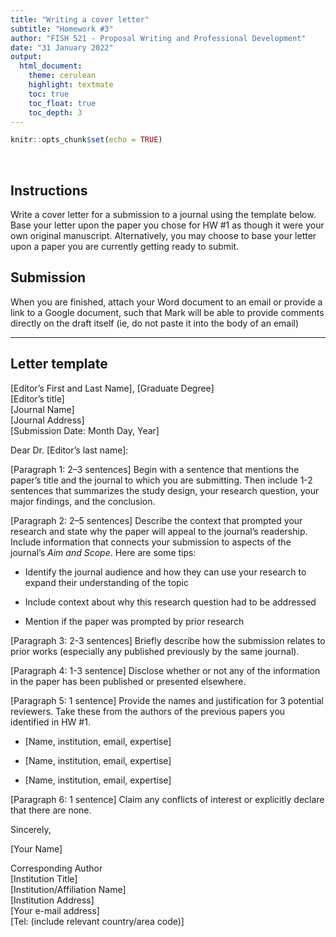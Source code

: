 ```yaml
---
title: "Writing a cover letter"
subtitle: "Homework #3"
author: "FISH 521 - Proposal Writing and Professional Development"
date: "31 January 2022"
output:
  html_document:
    theme: cerulean
    highlight: textmate
    toc: true
    toc_float: true
    toc_depth: 3
---
```


```r
knitr::opts_chunk$set(echo = TRUE)
```

<br>

## Instructions

Write a cover letter for a submission to a journal using the template below. Base your letter upon the paper you chose for HW #1 as though it were your own original manuscript. Alternatively, you may choose to base your letter upon a paper you are currently getting ready to submit.


## Submission

When you are finished, attach your Word document to an email or provide a link to a Google document, such that Mark will be able to provide comments directly on the draft itself (ie, do not paste it into the body of an email)


***

## Letter template

[Editor’s First and Last Name], [Graduate Degree]  
[Editor's title]  
[Journal Name]  
[Journal Address]  
[Submission Date: Month Day, Year]

Dear Dr. [Editor's last name]:

[Paragraph 1: 2–3 sentences] Begin with a sentence that mentions the paper's title and the journal to which you are submitting. Then include 1-2 sentences that summarizes the study design, your research question, your major findings, and the conclusion.

[Paragraph 2: 2–5 sentences] Describe the context that prompted your research and state why the paper will appeal to the journal's readership. Include information that connects your submission to aspects of the journal's *Aim and Scope*. Here are some tips:

* Identify the journal audience and how they can use your research to expand their understanding of the topic

* Include context about why this research question had to be addressed

* Mention if the paper was prompted by prior research

[Paragraph 3: 2-3 sentences] Briefly describe how the submission relates to prior works (especially any published previously by the same journal).

[Paragraph 4: 1-3 sentence] Disclose whether or not any of the information in the paper has been published or presented elsewhere.

[Paragraph 5: 1 sentence] Provide the names and justification for 3 potential reviewers. Take these from the authors of the previous papers you identified in HW #1.

* [Name, institution, email, expertise]

* [Name, institution, email, expertise]

* [Name, institution, email, expertise]

[Paragraph 6: 1 sentence] Claim any conflicts of interest or explicitly declare that there are none.

Sincerely,

[Your Name]

Corresponding Author  
[Institution Title]  
[Institution/Affiliation Name]  
[Institution Address]  
[Your e-mail address]  
[Tel: (include relevant country/area code)]  

